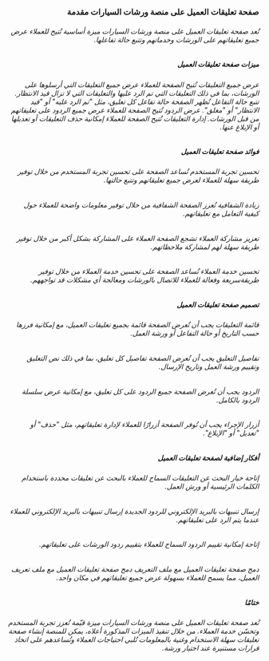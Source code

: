 <div dir="rtl" className='flex mb-16 w-full  flex-col  items-start gap-4 font-noto '>

### صفحة تعليقات العميل على منصة ورشات السيارات مقدمة

###### تُعد صفحة تعليقات العميل على منصة ورشات السيارات ميزة أساسية تُتيح للعملاء عرض جميع تعليقاتهم على الورشات وخدماتهم وتتبع حالة تفاعلها.

##### ميزات صفحة تعليقات العميل

###### عرض جميع التعليقات تُتيح الصفحة للعملاء عرض جميع التعليقات التي أرسلوها على الورشات، بما في ذلك التعليقات التي تم الرد عليها والتعليقات التي لا تزال قيد الانتظار. تتبع حالة التفاعل تُظهر الصفحة حالة تفاعل كل تعليق، مثل "تم الرد عليه" أو "قيد الانتظار" أو "مغلق". عرض الردود تُتيح الصفحة للعملاء عرض جميع الردود على تعليقاتهم من قبل الورشات. إدارة التعليقات تُتيح الصفحة للعملاء إمكانية حذف التعليقات أو تعديلها أو الإبلاغ عنها.

##### فوائد صفحة تعليقات العميل

###### تحسين تجربة المستخدم تُساعد الصفحة على تحسين تجربة المستخدم من خلال توفير طريقة سهلة للعملاء لعرض جميع تعليقاتهم وتتبع حالتها.

###### زيادة الشفافية تُعزز الصفحة الشفافية من خلال توفير معلومات واضحة للعملاء حول كيفية التعامل مع تعليقاتهم.

###### تعزيز مشاركة العملاء تشجع الصفحة العملاء على المشاركة بشكل أكبر من خلال توفير طريقة سهلة لهم لمشاركة ملاحظاتهم.

###### تحسين خدمة العملاء تُساعد الصفحة على تحسين خدمة العملاء من خلال توفير طريقةسريعة وفعالة للعملاء للاتصال بالورشات ومعالجة أي مشكلات قد تواجههم.

##### تصميم صفحة تعليقات العميل

###### قائمة التعليقات يجب أن تُعرض الصفحة قائمة بجميع تعليقات العميل، مع إمكانية فرزها حسب التاريخ أو حالة التفاعل أو ورشة العمل.

###### تفاصيل التعليق يجب أن تُعرض الصفحة تفاصيل كل تعليق، بما في ذلك نص التعليق وتقييم ورشة العمل وتاريخ الإرسال.

###### الردود يجب أن تُعرض الصفحة جميع الردود على كل تعليق، مع إمكانية عرض سلسلة الردود بالكامل.

###### أزرار الإجراء يجب أن تُوفر الصفحة أزرارًا للعملاء لإدارة تعليقاتهم، مثل "حذف" أو "تعديل" أو "الإبلاغ".

##### أفكار إضافية لصفحة تعليقات العميل

###### إتاحة خيار البحث عن التعليقات السماح للعملاء بالبحث عن تعليقات محددة باستخدام الكلمات الرئيسية أو ورش العمل.

###### إرسال تنبيهات بالبريد الإلكتروني للردود الجديدة إرسال تنبيهات بالبريد الإلكتروني للعملاء عندما يتم الرد على تعليقاتهم.

###### إتاحة إمكانية تقييم الردود السماح للعملاء بتقييم ردود الورشات على تعليقاتهم.

###### دمج صفحة تعليقات العميل مع ملف التعريف دمج صفحة تعليقات العميل مع ملف تعريف العميل، مما يسمح للعملاء بسهولة عرض جميع تعليقاتهم في مكان واحد.

##### ختامًا

###### تُعد صفحة تعليقات العميل على منصة ورشات السيارات ميزة قيّمة تُعزز تجربة المستخدم وتحسّن خدمة العملاء. من خلال تنفيذ الميزات المذكورة أعلاه، يمكن للمنصة إنشاء صفحة تعليقات سهلة الاستخدام وغنية بالمعلومات تُلبي احتياجات العملاء وتُساعدهم على اتخاذ قرارات مستنيرة عند اختيار ورشة.

</div>
